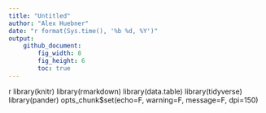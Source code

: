 ```yaml
---
title: "Untitled"
author: "Alex Huebner"
date: "r format(Sys.time(), '%b %d, %Y')"
output:
    github_document:
        fig_width: 8
        fig_height: 6
        toc: true
---
```


{r libraries, echo=F}
library(knitr)
library(rmarkdown)
library(data.table)
library(tidyverse)
library(pander)
opts_chunk$set(echo=F, warning=F, message=F, dpi=150)

